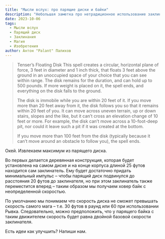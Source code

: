 ```yaml
---
title: "Мысли вслух: про парящие диски и байки"
description: "Небольшая заметка про нетрадиционное использование заклинания Парящий диск"
date: 2023-10-06
tags:
  - Мысли вслух
  - Парящий диск
  - Заклинания
  - Магия
  - Изобретения
author: Антон "Palant" Палихов
---
```



>Tenser’s Floating Disk 
>This spell creates a circular, horizontal plane of force, 3 feet in diameter and 1 inch thick, that floats 3 feet above the ground in an unoccupied space of your choice that you can see within range. The disk remains for the duration, and can hold up to 500 pounds. If more weight is placed on it, the spell ends, and everything on the disk falls to the ground.
>
>The disk is immobile while you are within 20 feet of it. If you move more than 20 feet away from it, the disk follows you so that it remains within 20 feet of you. It can move across uneven terrain, up or down stairs, slopes and the like, but it can’t cross an elevation change of 10 feet or more. For example, the disk can’t move across a 10-foot-deep pit, nor could it leave such a pit if it was created at the bottom.
>
>If you move more than 100 feet from the disk (typically because it can’t move around an obstacle to follow you), the spell ends.



Окей. Извлекаем максимум из парящего диска.

Во первых делается деревянная конструкция, которая будет установлена на самом диске и на конце корпуса длиной 25 футов находится сам заклинатель. Ему будет достаточно придать минимальный импульс – чтобы парящий диск подвинулся до расстояния 20 футов до заклинателя, но при этом заклинатель также переместится вперед – таким образом мы получаем ховер байк с неопределенной скоростью.

По умолчанию мы понимаем что скорость диска не сможет превышать скорость самого мага – т.е. 30 футов в раунд или 60 при использовании Рывка. Следовательно, можно предположить, что у парящего байка с таким движителем скорость будет равна двойной базовой скорости заклинателя.

Есть идеи как улучшить? Напиши нам.
